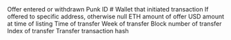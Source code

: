<ParamField path="event_type">
Offer entered or withdrawn
</ParamField>
<ParamField path="punk_id">
Punk ID #
</ParamField>
<ParamField path="from">
Wallet that initiated transaction
</ParamField>
<ParamField path="to">
If offered to specific address, otherwise null
</ParamField>
<ParamField path="eth_amount">
ETH amount of offer
</ParamField>
<ParamField path="usd_amount">
USD amount at time of listing
</ParamField>
<ParamField path="evt_block_time">
Time of transfer
</ParamField>
<ParamField path="evt_block_time_week">
Week of transfer
</ParamField>
<ParamField path="evt_block_number">
Block number of transfer
</ParamField>
<ParamField path="evt_index">
Index of transfer
</ParamField>
<ParamField path="evt_tx_hash">
Transfer transaction hash
</ParamField>
